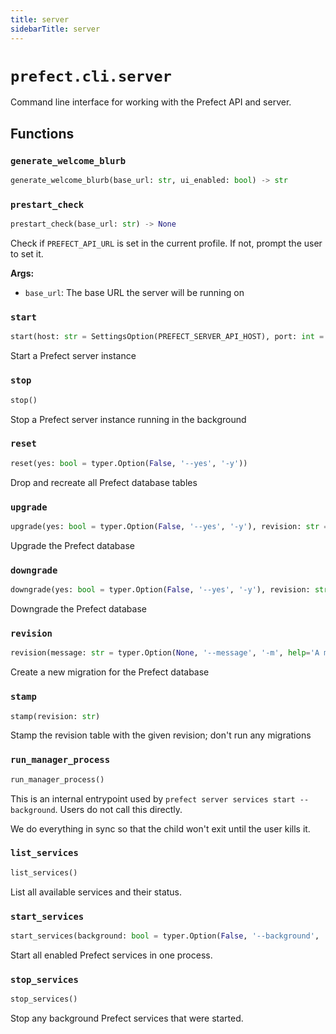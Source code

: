 ```yaml
---
title: server
sidebarTitle: server
---
```


# `prefect.cli.server`



Command line interface for working with the Prefect API and server.


## Functions

### `generate_welcome_blurb` <sup><a href="https://github.com/prefecthq/prefect/blob/main/src/prefect/cli/server.py#L77" target="_blank"><Icon icon="github" style="width: 14px; height: 14px;" /></a></sup>

```python
generate_welcome_blurb(base_url: str, ui_enabled: bool) -> str
```

### `prestart_check` <sup><a href="https://github.com/prefecthq/prefect/blob/main/src/prefect/cli/server.py#L127" target="_blank"><Icon icon="github" style="width: 14px; height: 14px;" /></a></sup>

```python
prestart_check(base_url: str) -> None
```


Check if `PREFECT_API_URL` is set in the current profile. If not, prompt the user to set it.

**Args:**
- `base_url`: The base URL the server will be running on


### `start` <sup><a href="https://github.com/prefecthq/prefect/blob/main/src/prefect/cli/server.py#L226" target="_blank"><Icon icon="github" style="width: 14px; height: 14px;" /></a></sup>

```python
start(host: str = SettingsOption(PREFECT_SERVER_API_HOST), port: int = SettingsOption(PREFECT_SERVER_API_PORT), keep_alive_timeout: int = SettingsOption(PREFECT_SERVER_API_KEEPALIVE_TIMEOUT), log_level: str = SettingsOption(PREFECT_SERVER_LOGGING_LEVEL), scheduler: bool = SettingsOption(PREFECT_API_SERVICES_SCHEDULER_ENABLED), analytics: bool = SettingsOption(PREFECT_SERVER_ANALYTICS_ENABLED, '--analytics-on/--analytics-off'), late_runs: bool = SettingsOption(PREFECT_API_SERVICES_LATE_RUNS_ENABLED), ui: bool = SettingsOption(PREFECT_UI_ENABLED), no_services: bool = typer.Option(False, '--no-services', help='Only run the webserver API and UI'), background: bool = typer.Option(False, '--background', '-b', help='Run the server in the background'))
```


Start a Prefect server instance


### `stop` <sup><a href="https://github.com/prefecthq/prefect/blob/main/src/prefect/cli/server.py#L381" target="_blank"><Icon icon="github" style="width: 14px; height: 14px;" /></a></sup>

```python
stop()
```


Stop a Prefect server instance running in the background


### `reset` <sup><a href="https://github.com/prefecthq/prefect/blob/main/src/prefect/cli/server.py#L401" target="_blank"><Icon icon="github" style="width: 14px; height: 14px;" /></a></sup>

```python
reset(yes: bool = typer.Option(False, '--yes', '-y'))
```


Drop and recreate all Prefect database tables


### `upgrade` <sup><a href="https://github.com/prefecthq/prefect/blob/main/src/prefect/cli/server.py#L422" target="_blank"><Icon icon="github" style="width: 14px; height: 14px;" /></a></sup>

```python
upgrade(yes: bool = typer.Option(False, '--yes', '-y'), revision: str = typer.Option('head', '-r', help='The revision to pass to `alembic upgrade`. If not provided, runs all migrations.'), dry_run: bool = typer.Option(False, help='Flag to show what migrations would be made without applying them. Will emit sql statements to stdout.'))
```


Upgrade the Prefect database


### `downgrade` <sup><a href="https://github.com/prefecthq/prefect/blob/main/src/prefect/cli/server.py#L461" target="_blank"><Icon icon="github" style="width: 14px; height: 14px;" /></a></sup>

```python
downgrade(yes: bool = typer.Option(False, '--yes', '-y'), revision: str = typer.Option('-1', '-r', help="The revision to pass to `alembic downgrade`. If not provided, downgrades to the most recent revision. Use 'base' to run all migrations."), dry_run: bool = typer.Option(False, help='Flag to show what migrations would be made without applying them. Will emit sql statements to stdout.'))
```


Downgrade the Prefect database


### `revision` <sup><a href="https://github.com/prefecthq/prefect/blob/main/src/prefect/cli/server.py#L505" target="_blank"><Icon icon="github" style="width: 14px; height: 14px;" /></a></sup>

```python
revision(message: str = typer.Option(None, '--message', '-m', help='A message to describe the migration.'), autogenerate: bool = False)
```


Create a new migration for the Prefect database


### `stamp` <sup><a href="https://github.com/prefecthq/prefect/blob/main/src/prefect/cli/server.py#L527" target="_blank"><Icon icon="github" style="width: 14px; height: 14px;" /></a></sup>

```python
stamp(revision: str)
```


Stamp the revision table with the given revision; don't run any migrations


### `run_manager_process` <sup><a href="https://github.com/prefecthq/prefect/blob/main/src/prefect/cli/server.py#L570" target="_blank"><Icon icon="github" style="width: 14px; height: 14px;" /></a></sup>

```python
run_manager_process()
```


This is an internal entrypoint used by `prefect server services start --background`.
Users do not call this directly.

We do everything in sync so that the child won't exit until the user kills it.


### `list_services` <sup><a href="https://github.com/prefecthq/prefect/blob/main/src/prefect/cli/server.py#L592" target="_blank"><Icon icon="github" style="width: 14px; height: 14px;" /></a></sup>

```python
list_services()
```


List all available services and their status.


### `start_services` <sup><a href="https://github.com/prefecthq/prefect/blob/main/src/prefect/cli/server.py#L615" target="_blank"><Icon icon="github" style="width: 14px; height: 14px;" /></a></sup>

```python
start_services(background: bool = typer.Option(False, '--background', '-b', help='Run the services in the background'))
```


Start all enabled Prefect services in one process.


### `stop_services` <sup><a href="https://github.com/prefecthq/prefect/blob/main/src/prefect/cli/server.py#L674" target="_blank"><Icon icon="github" style="width: 14px; height: 14px;" /></a></sup>

```python
stop_services()
```


Stop any background Prefect services that were started.

